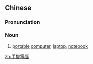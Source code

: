 {{also|手提电脑}}
==Chinese==
{{zh-forms|s=手提电脑|type=22}}

===Pronunciation===
{{zh-pron
|m=shǒutí diànnǎo
|c=sau2 tai4 din6 nou5
|cat=n
}}

===Noun===
{{zh-noun}}

# [[portable]] [[computer]], [[laptop]], [[notebook]]

{{zh-cat|Computing}}

[[zh:手提電腦]]